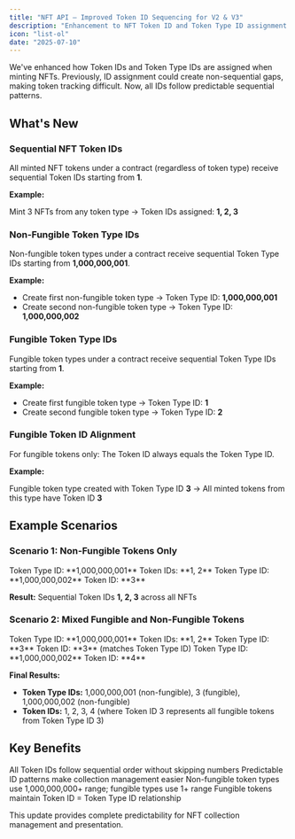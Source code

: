 ```yaml
---
title: "NFT API – Improved Token ID Sequencing for V2 & V3"
description: "Enhancement to NFT Token ID and Token Type ID assignment in Venly NFT API v2 and v3"
icon: "list-ol"
date: "2025-07-10"
---
```


We've enhanced how Token IDs and Token Type IDs are assigned when minting NFTs. Previously, ID assignment could create non-sequential gaps, making token tracking difficult. Now, all IDs follow predictable sequential patterns.

## What's New

### Sequential NFT Token IDs

All minted NFT tokens under a contract (regardless of token type) receive sequential Token IDs starting from **1**.

**Example:**

Mint 3 NFTs from any token type → Token IDs assigned: **1, 2, 3**

### Non-Fungible Token Type IDs

Non-fungible token types under a contract receive sequential Token Type IDs starting from **1,000,000,001**.

**Example:**

- Create first non-fungible token type → Token Type ID: **1,000,000,001**
- Create second non-fungible token type → Token Type ID: **1,000,000,002**

### Fungible Token Type IDs

Fungible token types under a contract receive sequential Token Type IDs starting from **1**.

**Example:**

- Create first fungible token type → Token Type ID: **1**
- Create second fungible token type → Token Type ID: **2**

### Fungible Token ID Alignment

For fungible tokens only: The Token ID always equals the Token Type ID.

**Example:**

Fungible token type created with Token Type ID **3** → All minted tokens from this type have Token ID **3**

## Example Scenarios

### Scenario 1: Non-Fungible Tokens Only

<Steps>
  <Step title="Create NFT Token Type">
    Token Type ID: **1,000,000,001**
  </Step>
  
  <Step title="Mint 2 NFTs">
    Token IDs: **1, 2**
  </Step>
  
  <Step title="Create Another NFT Token Type">
    Token Type ID: **1,000,000,002**
  </Step>
  
  <Step title="Mint 1 NFT">
    Token ID: **3**
  </Step>
</Steps>

**Result:** Sequential Token IDs **1, 2, 3** across all NFTs

### Scenario 2: Mixed Fungible and Non-Fungible Tokens

<Steps>
  <Step title="Create NFT Token Type">
    Token Type ID: **1,000,000,001**
  </Step>
  
  <Step title="Mint 2 NFTs">
    Token IDs: **1, 2**
  </Step>
  
  <Step title="Create Fungible Token Type">
    Token Type ID: **3**
  </Step>
  
  <Step title="Mint Fungible Tokens">
    Token ID: **3** (matches Token Type ID)
  </Step>
  
  <Step title="Create Another NFT Token Type">
    Token Type ID: **1,000,000,002**
  </Step>
  
  <Step title="Mint 1 NFT">
    Token ID: **4**
  </Step>
</Steps>

**Final Results:**

- **Token Type IDs:** 1,000,000,001 (non-fungible), 3 (fungible), 1,000,000,002 (non-fungible)
- **Token IDs:** 1, 2, 3, 4 (where Token ID 3 represents all fungible tokens from Token Type ID 3)

## Key Benefits

<CardGroup cols={2}>
  <Card title="Eliminates ID Gaps" icon="check">
    All Token IDs follow sequential order without skipping numbers
  </Card>
  
  <Card title="Simplified Tracking" icon="magnifying-glass">
    Predictable ID patterns make collection management easier
  </Card>
  
  <Card title="Clear Differentiation" icon="split">
    Non-fungible token types use 1,000,000,000+ range; fungible types use 1+ range
  </Card>
  
  <Card title="Consistent Alignment" icon="equals">
    Fungible tokens maintain Token ID = Token Type ID relationship
  </Card>
</CardGroup>

This update provides complete predictability for NFT collection management and presentation.
